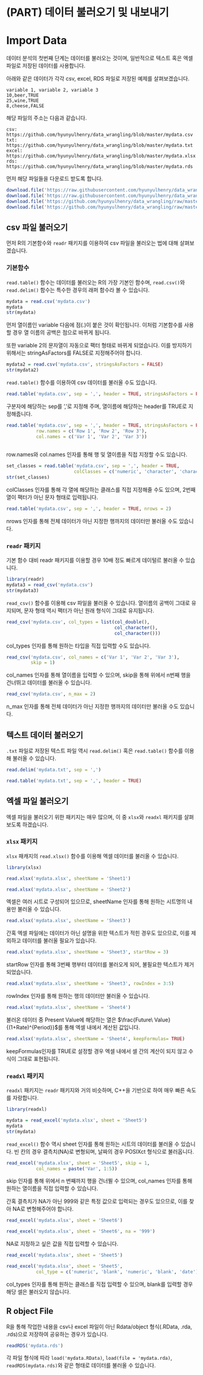 # (PART) 데이터 불러오기 및 내보내기 {-}

# Import Data

데이터 분석의 첫번째 단계는 데이터를 불러오는 것이며, 일반적으로 텍스트 혹은 엑셀 파일로 저장된 데이터를 사용합니다.

아래와 같은 데이터가 각각 csv, excel, RDS 파일로 저장된 예제를 살펴보겠습니다.

```
variable 1, variable 2, variable 3
10,beer,TRUE
25,wine,TRUE
8,cheese,FALSE
```

해당 파일의 주소는 다음과 같습니다.

```
csv: https://github.com/hyunyulhenry/data_wrangling/blob/master/mydata.csv
txt: https://github.com/hyunyulhenry/data_wrangling/blob/master/mydata.txt
excel: https://github.com/hyunyulhenry/data_wrangling/blob/master/mydata.xlsx
rds: https://github.com/hyunyulhenry/data_wrangling/blob/master/mydata.rds
```

먼저 해당 파일들을 다운로드 받도록 합니다.

```r
download.file('https://raw.githubusercontent.com/hyunyulhenry/data_wrangling/master/mydata.csv', 'mydata.csv')
download.file('https://raw.githubusercontent.com/hyunyulhenry/data_wrangling/master/mydata.txt', 'mydata.txt')
download.file('https://github.com/hyunyulhenry/data_wrangling/raw/master/mydata.xlsx','mydata.xlsx')
download.file('https://github.com/hyunyulhenry/data_wrangling/raw/master/mydata.rds','mydata.rds')
```


## csv 파일 불러오기

먼저 R의 기본함수와 `readr` 패키지를 이용하여 csv 파일을 불러오는 법에 대해 살펴보겠습니다.

### 기본함수

`read.table()` 함수는 데이터를 불러오는 R의 가장 기본인 함수며, `read.csv()`와 `read.delim()` 함수는 특수한 경우의 래퍼 함수라 볼 수 있습니다.

```r
mydata = read.csv('mydata.csv')
mydata
str(mydata)
```

먼저 열이름인 variable 다음에 점(.)이 붙은 것이 확인됩니다. 이처럼 기본함수를 사용할 경우 열 이름의 공백은 점으로 바뀌게 됩니다.

또한 variable 2의 문자열이 자동으로 팩터 형태로 바뀌게 되었습니다. 이를 방지하기 위해서는 stringAsFactors를 FALSE로 지정해주어야 합니다.

```r
mydata2 = read.csv('mydata.csv', stringsAsFactors = FALSE)
str(mydata2)
```

`read.table()` 함수를 이용하여 csv 데이터를 불러올 수도 있습니다.

```r
read.table('mydata.csv', sep = ',', header = TRUE, stringsAsFactors = FALSE)
```

구분자에 해당하는 sep를 ','로 지정해 주며, 열이름에 해당하는 header를 TRUE로 지정해줍니다.

```r
read.table('mydata.csv', sep = ',', header = TRUE, stringsAsFactors = FALSE,
           row.names = c('Row 1', 'Row 2', 'Row 3'),
           col.names = c('Var 1', 'Var 2', 'Var 3'))
           
```

row.names와 col.names 인자를 통해 행 및 열이름을 직접 지정할 수도 있습니다.

```r
set_classes = read.table('mydata.csv', sep = ',', header = TRUE,
                         colClasses = c('numeric', 'character', 'character'))
str(set_classes)
```

colClasses 인자를 통해 각 열에 해당하는 클래스를 직접 지정해줄 수도 있으며, 2번째 열이 팩터가 아닌 문자 형태로 입력됩니다.

```r
read.table('mydata.csv', sep = ',', header = TRUE, nrows = 2)
```

nrows 인자를 통해 전체 데이터가 아닌 지정한 행까지의 데이터만 불러올 수도 있습니다.

### `readr` 패키지

기본 함수 대비 readr 패키지를 이용할 경우 10배 정도 빠르게 데이털르 불러올 수 있습니다.

```r
library(readr)
mydata3 = read_csv('mydata.csv')
str(mydata3)
```

`read_csv()` 함수를 이용해 csv 파일을 불러올 수 있습니다. 열이름의 공백이 그대로 유지되며, 문자 형태 역시 팩터가 아닌 원래 형식이 그대로 유지됩니다.

```r
read_csv('mydata.csv', col_types = list(col_double(),
                                        col_character(),
                                        col_character()))
```

col_types 인자를 통해 원하는 타입을 직접 입력할 수도 있습니다.

```r
read_csv('mydata.csv', col_names = c('Var 1', 'Var 2', 'Var 3'),
         skip = 1)
```

col_names 인자를 통해 열이름을 입력할 수 있으며, skip을 통해 위에서 n번째 행을 건너뛰고 데이터를 불러올 수 있습니다.

```r
read_csv('mydata.csv', n_max = 2)
```

n_max 인자를 통해 전체 데이터가 아닌 지정한 행까지의 데이터만 불러올 수도 있습니다.

## 텍스트 데이터 불러오기

`.txt` 파일로 저장된 텍스트 파일 역시 `read.delim()` 혹은 `read.table()` 함수를 이용해 불러올 수 있습니다.

```r
read.delim('mydata.txt', sep = ',')
```

```r
read.table('mydata.txt', sep = ',', header = TRUE)
```

## 엑셀 파일 불러오기

엑셀 파일을 불러오기 위한 패키지는 매우 많으며, 이 중 `xlsx`와 `readxl` 패키지를 살펴보도록 하겠습니다.

### `xlsx` 패키지

`xlsx` 패캐지의 `read.xlsx()` 함수를 이용해 엑셀 데이터를 불러올 수 있습니다.

```r
library(xlsx)

read.xlsx('mydata.xlsx', sheetName = 'Sheet1')
```

```r
read.xlsx('mydata.xlsx', sheetName = 'Sheet2')
```

엑셀은 여러 시트로 구성되어 있으므로, sheetName 인자를 통해 원하는 시트명의 내용만 불러올 수 있습니다.

```r
read.xlsx('mydata.xlsx', sheetName = 'Sheet3')
```

간혹 엑셀 파일에는 데이터가 아닌 설명을 위한 텍스트가 적힌 경우도 있으므로, 이를 제외하고 데이터를 불러올 필요가 있습니다.

```r
read.xlsx('mydata.xlsx', sheetName = 'Sheet3', startRow = 3)
```

startRow 인자를 통해 3번째 행부터 데이터를 불러오게 되어, 불필요한 텍스트가 제거되었습니다.

```r
read.xlsx('mydata.xlsx', sheetName = 'Sheet3', rowIndex = 3:5)
```
rowIndex 인자를 통해 원하는 행의 데이터만 불러올 수 있습니다.

```r
read.xlsx('mydata.xlsx', sheetName = 'Sheet4')
```

불러온 데이터 중 Present Value에 해당하는 열은 $\frac{Future\  Value}{(1+Rate)^{Period}}$를 통해 엑셀 내에서 계산된 값입니다.


```r
read.xlsx('mydata.xlsx', sheetName = 'Sheet4', keepFormulas= TRUE)
```

keepFormulas인자를 TRUE로 설정할 경우 엑셀 내에서 셀 간의 계산이 되지 않고 수식이 그대로 표현됩니다.

### `readxl` 패키지

`readxl` 패키지는 `readr` 패키지와 거의 비슷하며, C++을 기반으로 하여 매우 빠른 속도를 자랑합니다.

```r
library(readxl)

mydata = read_excel('mydata.xlsx', sheet = 'Sheet5')
mydata
str(mydata)
```

`read_excel()` 함수 역시 sheet 인자를 통해 원하는 시트의 데이터를 불러올 수 있습니다. 빈 칸의 경우 결측치(NA)로 변형되며, 날짜의 경우 POSIXct 형식으로 불러옵니다.

```r
read_excel('mydata.xlsx', sheet = 'Sheet5', skip = 1,
           col_names = paste('Var', 1:5))
```

skip 인자를 통해 위에서 n 번째까지 행을 건너뛸 수 있으며, col_names 인자를 통해 원하는 열이름을 직접 입력할 수 있습니다.

간혹 결측치가 NA가 아닌 999와 같은 특정 값으로 입력되는 경우도 있으므로, 이를 찾아 NA로 변형해주어야 합니다.

```r
read_excel('mydata.xlsx', sheet = 'Sheet6')
```

```r
read_excel('mydata.xlsx', sheet = 'Sheet6', na = '999')
```

NA로 지정하고 싶은 값을 직접 입력할 수 있습니다.

```r
read_excel('mydata.xlsx', sheet = 'Sheet5')
```

```r
read_excel('mydata.xlsx', sheet = 'Sheet5',
           col_type = c('numeric', 'blank', 'numeric', 'blank', 'date'))
```

col_types 인자를 통해 원하는 클래스를 직접 입력할 수 있으며, blank를 입력할 경우 해당 셀은 불러오지 않습니다.

## R object File

R을 통해 작업한 내용을 csv나 excel 파일이 아닌 Rdata/object 형식(.RData, .rda, .rds)으로 저장하여 공유하는 경우가 있습니다. 

```r
readRDS('mydata.rds')
```

각 파일 형식에 따라 `load('mydata.RData)`, `load(file = 'mydata.rda)`, `readRDS(mydata.rds)`와 같은 형태로 데이터를 불러올 수 있습니다.